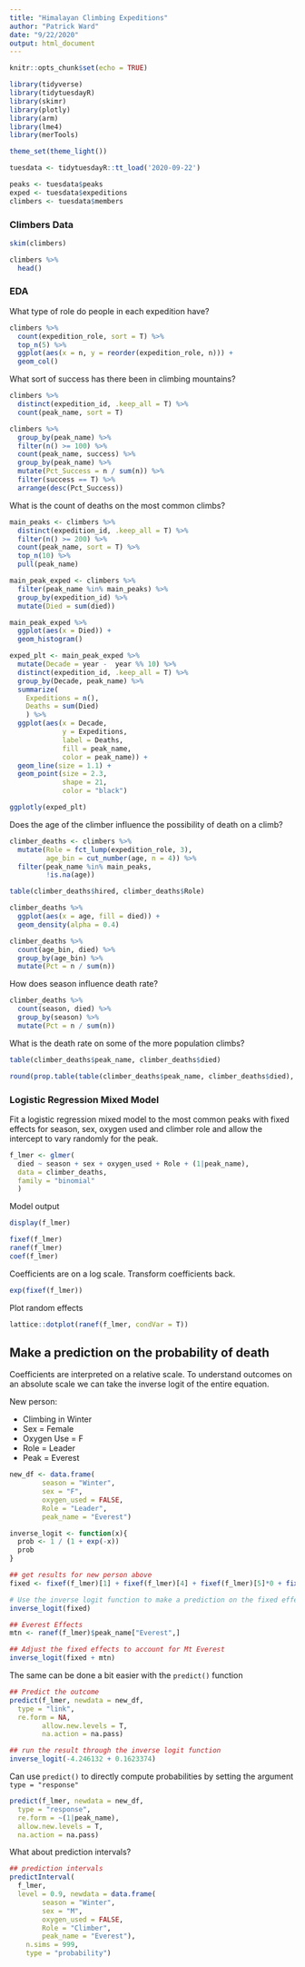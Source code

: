 ```yaml
---
title: "Himalayan Climbing Expeditions"
author: "Patrick Ward"
date: "9/22/2020"
output: html_document
---
```


```r

knitr::opts_chunk$set(echo = TRUE)

library(tidyverse)
library(tidytuesdayR)
library(skimr)
library(plotly)
library(arm)
library(lme4)
library(merTools)

theme_set(theme_light())

tuesdata <- tidytuesdayR::tt_load('2020-09-22')

peaks <- tuesdata$peaks
exped <- tuesdata$expeditions
climbers <- tuesdata$members

```


### Climbers Data

```r

skim(climbers)

climbers %>%
  head()

```


### EDA

What type of role do people in each expedition have?

```r

climbers %>%
  count(expedition_role, sort = T) %>%
  top_n(5) %>%
  ggplot(aes(x = n, y = reorder(expedition_role, n))) +
  geom_col()

```


What sort of success has there been in climbing mountains?

```r

climbers %>%
  distinct(expedition_id, .keep_all = T) %>%
  count(peak_name, sort = T)

climbers %>%
  group_by(peak_name) %>%
  filter(n() >= 100) %>%
  count(peak_name, success) %>%
  group_by(peak_name) %>%
  mutate(Pct_Success = n / sum(n)) %>%
  filter(success == T) %>%
  arrange(desc(Pct_Success))

```


What is the count of deaths on the most common climbs?

```r

main_peaks <- climbers %>%
  distinct(expedition_id, .keep_all = T) %>%
  filter(n() >= 200) %>%
  count(peak_name, sort = T) %>%
  top_n(10) %>%
  pull(peak_name)

main_peak_exped <- climbers %>%
  filter(peak_name %in% main_peaks) %>%
  group_by(expedition_id) %>%
  mutate(Died = sum(died))

main_peak_exped %>%
  ggplot(aes(x = Died)) +
  geom_histogram()

exped_plt <- main_peak_exped %>%
  mutate(Decade = year -  year %% 10) %>%
  distinct(expedition_id, .keep_all = T) %>%
  group_by(Decade, peak_name) %>%
  summarize(
    Expeditions = n(),
    Deaths = sum(Died)
    ) %>%
  ggplot(aes(x = Decade, 
             y = Expeditions, 
             label = Deaths, 
             fill = peak_name,
             color = peak_name)) +
  geom_line(size = 1.1) +
  geom_point(size = 2.3,
             shape = 21,
             color = "black")

ggplotly(exped_plt)


```


Does the age of the climber influence the possibility of death on a climb?

```r

climber_deaths <- climbers %>%
  mutate(Role = fct_lump(expedition_role, 3),
         age_bin = cut_number(age, n = 4)) %>%
  filter(peak_name %in% main_peaks,
         !is.na(age))

table(climber_deaths$hired, climber_deaths$Role)

climber_deaths %>%
  ggplot(aes(x = age, fill = died)) +
  geom_density(alpha = 0.4)

climber_deaths %>%
  count(age_bin, died) %>%
  group_by(age_bin) %>%
  mutate(Pct = n / sum(n))

```


How does season influence death rate?

```r
climber_deaths %>%
  count(season, died) %>%
  group_by(season) %>%
  mutate(Pct = n / sum(n))
```


What is the death rate on some of the more population climbs?


```r

table(climber_deaths$peak_name, climber_deaths$died)

round(prop.table(table(climber_deaths$peak_name, climber_deaths$died), margin = 1) * 100, 2)

```


### Logistic Regression Mixed Model

Fit a logistic regression mixed model to the most common peaks with fixed effects for season, sex, oxygen used and climber role and allow the intercept to vary randomly for the peak.


```r

f_lmer <- glmer(
  died ~ season + sex + oxygen_used + Role + (1|peak_name),
  data = climber_deaths,
  family = "binomial"
  )

```

Model output

```r

display(f_lmer)

fixef(f_lmer)
ranef(f_lmer)
coef(f_lmer)

```

Coefficients are on a log scale. Transform coefficients back.

```r

exp(fixef(f_lmer))

```

Plot random effects


```r

lattice::dotplot(ranef(f_lmer, condVar = T))

```

## Make a prediction on the probability of death

Coefficients are interpreted on a relative scale. To understand outcomes on an absolute scale we can take the inverse logit of the entire equation.

New person:

* Climbing in Winter
* Sex = Female
* Oxygen Use = F
* Role = Leader
* Peak = Everest

```r

new_df <- data.frame(
        season = "Winter",
        sex = "F",
        oxygen_used = FALSE,
        Role = "Leader",
        peak_name = "Everest")

```


```r

inverse_logit <- function(x){
  prob <- 1 / (1 + exp(-x))
  prob
}

## get results for new person above
fixed <- fixef(f_lmer)[1] + fixef(f_lmer)[4] + fixef(f_lmer)[5]*0 + fixef(f_lmer)[6]*0 + fixef(f_lmer)[8]

# Use the inverse logit function to make a prediction on the fixed effects only
inverse_logit(fixed)

## Everest Effects
mtn <- ranef(f_lmer)$peak_name["Everest",]

## Adjust the fixed effects to account for Mt Everest
inverse_logit(fixed + mtn)

```


The same can be done a bit easier with the `predict()` function

```r
## Predict the outcome
predict(f_lmer, newdata = new_df,
  type = "link",
  re.form = NA,
        allow.new.levels = T,
        na.action = na.pass)

## run the result through the inverse logit function
inverse_logit(-4.246132 + 0.1623374)

```


Can use `predict()` to directly compute probabilities by setting the argument `type = "response"`

```r
predict(f_lmer, newdata = new_df,
  type = "response",
  re.form = ~(1|peak_name),
  allow.new.levels = T,
  na.action = na.pass)

```


What about prediction intervals?

```r

## prediction intervals
predictInterval(
  f_lmer, 
  level = 0.9, newdata = data.frame(
        season = "Winter",
        sex = "M",
        oxygen_used = FALSE,
        Role = "Climber",
        peak_name = "Everest"), 
    n.sims = 999, 
    type = "probability")


```


